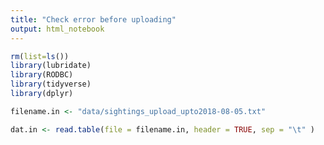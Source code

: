 ```yaml
---
title: "Check error before uploading"
output: html_notebook
---
```


```r
rm(list=ls())
library(lubridate)
library(RODBC)
library(tidyverse)
library(dplyr)

filename.in <- "data/sightings_upload_upto2018-08-05.txt"

dat.in <- read.table(file = filename.in, header = TRUE, sep = "\t" )


```




